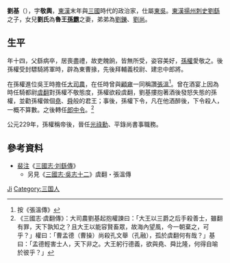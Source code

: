 {{Otheruses|subject=孫吳政治家'''劉基'''|other=其他名叫刘基的人物|劉基 (消歧義)}}

'''劉基'''（{{bd|約185年||約233年|catIdx=L劉}}），字'''敬輿'''，[[東漢|東漢]]末年與[[三國|三國]]時代的政治家，仕屬[[孙吴|東吳]]。[[東漢|東漢]][[扬州_(古代)|揚州]][[刺史|刺史]][[劉繇|劉繇]]之子，女兒'''劉氏'''為'''魯王[[孫霸|孫霸]]'''之妻，弟弟為[[劉鑠|劉鑠]]、[[劉尚|劉尚]]。

== 生平 ==
年十四，父繇病卒，居喪盡禮，故吏餽餉，皆無所受，姿容美好，[[孫權|孫權]]愛敬之。後孫權受封驃騎將軍時，辟為東曹掾，先後拜輔義校尉、建忠中郎將。

在孫權進位吳王時擔任[[大司農|大司農]]，在任時曾與[[顧雍|顧雍]]一同稱讚[[張溫_(東吳)|張溫]]<ref>按《張溫傳》</ref>。曾在酒宴上因為時任騎都尉[[虞翻|虞翻]]對孫權不敬態度，孫權欲殺虞翻，劉基摟抱著酒後發怒失態的孫權，並勸孫權做個[[堯|堯]]、[[舜|舜]]般的君王；事後，孫權下令，凡在他酒醉後，下令殺人，一概不算數。之後轉任[[郎中令|郎中令]]。<ref>《三國志·虞翻傳》：大司農劉基起抱權諫曰：「大王以三爵之后手殺善士，雖翻有罪，天下孰知之？且大王以能容賢畜眾，故海內望風，今一朝棄之，可乎？」權曰：「曹孟德（曹操）尚殺孔文舉（孔融），孤於虞翻何有哉？」基曰：「孟德輕害士人，天下非之。大王躬行德義，欲與堯、舜比隆，何得自喻於彼乎？」</ref>

公元229年，孫權稱帝後，晉任[[光祿勳|光祿勳]]、平錄尚書事職務。

== 參考資料 ==
*[[裴注|裴注]]《[[s:三國志/卷49|三國志·刘繇傳]]》
**另見《[[s:三國志/卷57|三國志·吳志十二]]》虞翻・張溫傳

{{三國人物小作品}}

{{Authority control}}
{{DEFAULTSORT:Liu刘}}
[[Category:刘姓|Ji]]
[[Category:三国人|Category:三国人]]